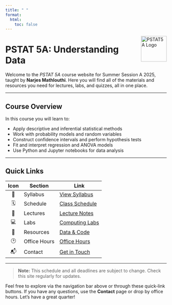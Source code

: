 ```yaml
---
title: " "
format:
  html:
    toc: false
---
```


<img src="img/logo.png" alt="PSTAT5A Logo" width="80" style="float:right; margin: 0 0 1em 1em;"/>

# PSTAT 5A: Understanding Data

Welcome to the _PSTAT 5A_ course website for Summer Session A 2025, taught by **Narjes Mathlouthi**. Here you will find all of the materials and resources you need for lectures, labs, and quizzes, all in one place.

---

## Course Overview

In this course you will learn to:

- Apply descriptive and inferential statistical methods  
- Work with probability models and random variables  
- Construct confidence intervals and perform hypothesis tests  
- Fit and interpret regression and ANOVA models  
- Use Python and Jupyter notebooks for data analysis

---

## Quick Links

| Icon | Section       | Link                          |
|:----:|---------------|-------------------------------|
| 📘   | Syllabus      | [View Syllabus](syllabus.qmd) |
| 🗓️   | Schedule      | [Class Schedule](schedule.qmd) |
| 🎥   | Lectures      | [Lecture Notes](lectures/)    |
| 💻   | Labs          | [Computing Labs](labs/)       |
| 📂   | Resources     | [Data & Code](resources.qmd)  |
| 🕑   | Office Hours  | [Office Hours](office-hours.qmd) |
| 📬   | Contact       | [Get in Touch](contact.qmd)   |

---

> **Note:** This schedule and all deadlines are subject to change. Check this site regularly for updates.

Feel free to explore via the navigation bar above or through these quick‐link buttons. If you have any questions, use the **Contact** page or drop by office hours. Let’s have a great quarter!  